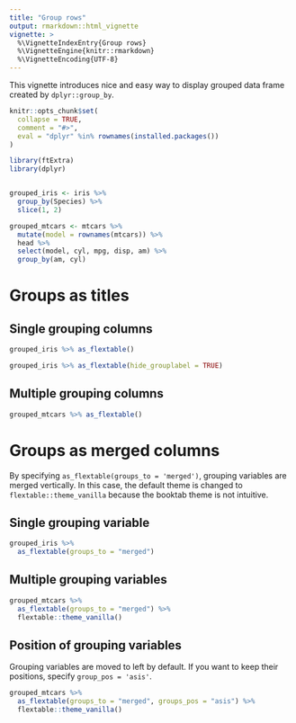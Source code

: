 ```yaml
---
title: "Group rows"
output: rmarkdown::html_vignette
vignette: >
  %\VignetteIndexEntry{Group rows}
  %\VignetteEngine{knitr::rmarkdown}
  %\VignetteEncoding{UTF-8}
---
```


This vignette introduces nice and easy way to display grouped data frame created by `dplyr::group_by`.

```r
knitr::opts_chunk$set(
  collapse = TRUE,
  comment = "#>",
  eval = "dplyr" %in% rownames(installed.packages())
)
```

```r
library(ftExtra)
library(dplyr)
```

```r

```


```r
grouped_iris <- iris %>%
  group_by(Species) %>%
  slice(1, 2)

grouped_mtcars <- mtcars %>%
  mutate(model = rownames(mtcars)) %>%
  head %>%
  select(model, cyl, mpg, disp, am) %>%
  group_by(am, cyl)
```

# Groups as titles

## Single grouping columns

```r
grouped_iris %>% as_flextable()
```


```r
grouped_iris %>% as_flextable(hide_grouplabel = TRUE)
```

## Multiple grouping columns

```r
grouped_mtcars %>% as_flextable()
```

# Groups as merged columns

By specifying `as_flextable(groups_to = 'merged')`,
grouping variables are merged vertically.
In this case, the default theme is changed to `flextable::theme_vanilla`
because the booktab theme is not intuitive.

## Single grouping variable

```r
grouped_iris %>%
  as_flextable(groups_to = "merged")
```

## Multiple grouping variables

```r
grouped_mtcars %>%
  as_flextable(groups_to = "merged") %>%
  flextable::theme_vanilla()
```

## Position of grouping variables

Grouping variables are moved to left by default.
If you want to keep their positions, specify `group_pos = 'asis'`.

```r
grouped_mtcars %>%
  as_flextable(groups_to = "merged", groups_pos = "asis") %>%
  flextable::theme_vanilla()
```
